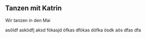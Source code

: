 



## Tanzen mit Katrin

Wir tanzen in den Mai

asöldf asködfj aksd fökasjd öfkas dfökas döfka ösdk aös dfas dfa








